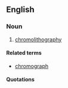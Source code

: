 ==English==

===Noun===
{{en-noun|chromographies}}

# {{obsolete}} [[chromolithography]]

====Related terms====
* [[chromograph]]

====Quotations====
{{seecites}}